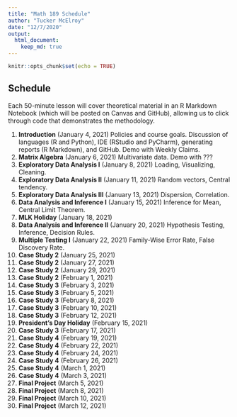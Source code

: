 ```yaml
---
title: "Math 189 Schedule"
author: "Tucker McElroy"
date: "12/7/2020"
output: 
  html_document:
    keep_md: true
---
```


```r
knitr::opts_chunk$set(echo = TRUE)
```

## Schedule
Each 50-minute lesson will cover theoretical material in an R Markdown Notebook (which will be posted on Canvas and GitHub), allowing us to click through code that demonstrates the methodology.

1. **Introduction** (January 4, 2021) Policies and course goals.  Discussion of languages (R and Python), IDE (RStudio and PyCharm), generating reports (R Markdown), and GitHub.  Demo with Weekly Claims.
2. **Matrix Algebra** (January 6, 2021) Multivariate data. Demo with ???
3. **Exploratory Data Analysis I** (January 8, 2021)  Loading, Visualizing, Cleaning.
4. **Exploratory Data Analysis II** (January 11, 2021)  Random vectors, Central tendency.
5. **Exploratory Data Analysis III** (January 13, 2021)  Dispersion, Correlation.
6. **Data Analysis and Inference I** (January 15, 2021) Inference for Mean, Central Limit Theorem.    
7. **MLK Holiday** (January 18, 2021)
8. **Data Analysis and Inference II** (January 20, 2021) Hypothesis Testing, Inference, Decision Rules.
9. **Multiple Testing I** (January 22, 2021) Family-Wise Error Rate, False Discovery Rate.
10. **Case Study 2** (January 25, 2021)
11. **Case Study 2** (January 27, 2021)
12. **Case Study 2** (January 29, 2021)
13. **Case Study 2** (February 1, 2021)
14. **Case Study 3** (February 3, 2021)
15. **Case Study 3** (February 5, 2021)
16. **Case Study 3** (February 8, 2021)
17. **Case Study 3** (February 10, 2021)
18. **Case Study 3** (February 12, 2021)
19. **President's Day Holiday** (February 15, 2021)
20. **Case Study 3** (February 17, 2021)
21. **Case Study 4** (February 19, 2021)
22. **Case Study 4** (February 22, 2021)
23. **Case Study 4** (February 24, 2021)
24. **Case Study 4** (February 26, 2021)
25. **Case Study 4** (March 1, 2021)
26. **Case Study 4** (March 3, 2021)
27. **Final Project** (March 5, 2021)
28. **Final Project** (March 8, 2021)
29. **Final Project** (March 10, 2021)
30. **Final Project** (March 12, 2021)
  


  

